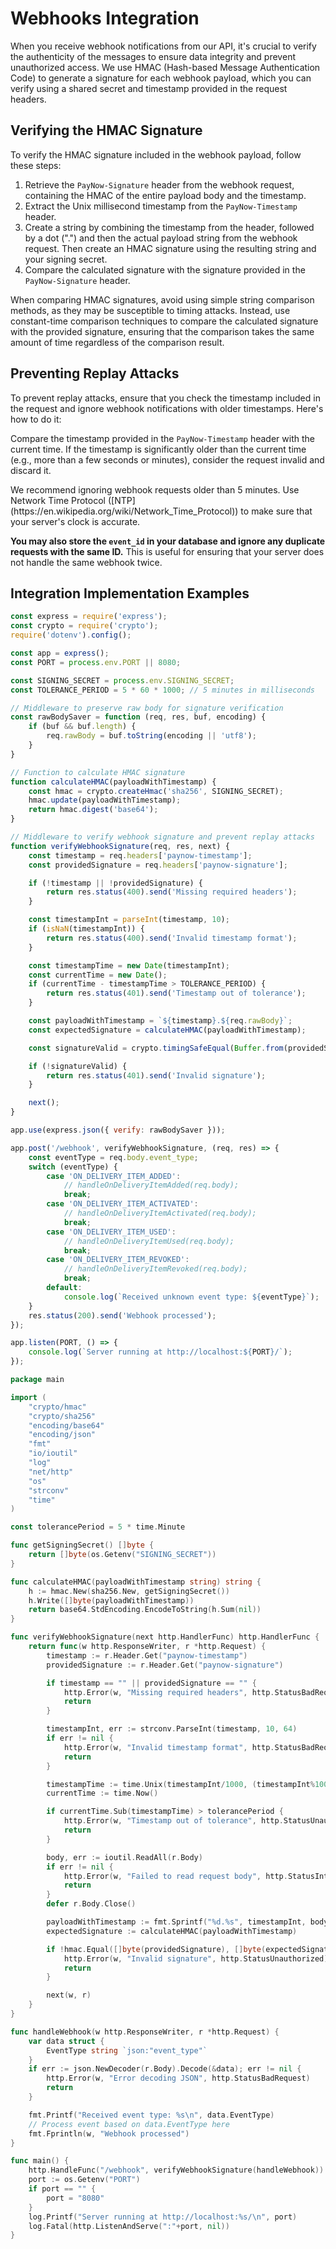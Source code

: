 # Webhooks Integration

When you receive webhook notifications from our API, it's crucial to verify the authenticity of the messages to ensure data integrity and prevent unauthorized access.
We use HMAC (Hash-based Message Authentication Code) to generate a signature for each webhook payload, which you can verify using a shared secret and timestamp provided in the request headers.

## Verifying the HMAC Signature
To verify the HMAC signature included in the webhook payload, follow these steps:

1. Retrieve the `PayNow-Signature` header from the webhook request, containing the HMAC of the entire payload body and the timestamp.
2. Extract the Unix millisecond timestamp from the `PayNow-Timestamp` header.
3. Create a string by combining the timestamp from the header, followed by a dot (".") and then the actual payload string from the webhook request.
Then create an HMAC signature using the resulting string and your signing secret.
4. Compare the calculated signature with the signature provided in the `PayNow-Signature` header.

<Note>
    When comparing HMAC signatures, avoid using simple string comparison methods, as they may be susceptible to timing attacks.
    Instead, use constant-time comparison techniques to compare the calculated signature with the provided signature, ensuring that the comparison takes the same amount of time regardless of the comparison result.
</Note>

## Preventing Replay Attacks
To prevent replay attacks, ensure that you check the timestamp included in the request and ignore webhook notifications with older timestamps. Here's how to do it:

Compare the timestamp provided in the `PayNow-Timestamp` header with the current time.
If the timestamp is significantly older than the current time (e.g., more than a few seconds or minutes), consider the request invalid and discard it.

<Note>
    We recommend ignoring webhook requests older than 5 minutes. Use Network Time Protocol ([NTP](https://en.wikipedia.org/wiki/Network_Time_Protocol)) to make sure that your server's clock is accurate.
</Note>

**You may also store the `event_id` in your database and ignore any duplicate requests with the same ID.**
This is useful for ensuring that your server does not handle the same webhook twice.

## Integration Implementation Examples


<CodeGroup>

```js {{ language: 'js' }}
const express = require('express');
const crypto = require('crypto');
require('dotenv').config();

const app = express();
const PORT = process.env.PORT || 8080;

const SIGNING_SECRET = process.env.SIGNING_SECRET;
const TOLERANCE_PERIOD = 5 * 60 * 1000; // 5 minutes in milliseconds

// Middleware to preserve raw body for signature verification
const rawBodySaver = function (req, res, buf, encoding) {
    if (buf && buf.length) {
        req.rawBody = buf.toString(encoding || 'utf8');
    }
}

// Function to calculate HMAC signature
function calculateHMAC(payloadWithTimestamp) {
    const hmac = crypto.createHmac('sha256', SIGNING_SECRET);
    hmac.update(payloadWithTimestamp);
    return hmac.digest('base64');
}

// Middleware to verify webhook signature and prevent replay attacks
function verifyWebhookSignature(req, res, next) {
    const timestamp = req.headers['paynow-timestamp'];
    const providedSignature = req.headers['paynow-signature'];

    if (!timestamp || !providedSignature) {
        return res.status(400).send('Missing required headers');
    }

    const timestampInt = parseInt(timestamp, 10);
    if (isNaN(timestampInt)) {
        return res.status(400).send('Invalid timestamp format');
    }

    const timestampTime = new Date(timestampInt);
    const currentTime = new Date();
    if (currentTime - timestampTime > TOLERANCE_PERIOD) {
        return res.status(401).send('Timestamp out of tolerance');
    }

    const payloadWithTimestamp = `${timestamp}.${req.rawBody}`;
    const expectedSignature = calculateHMAC(payloadWithTimestamp);

    const signatureValid = crypto.timingSafeEqual(Buffer.from(providedSignature, 'base64'), Buffer.from(expectedSignature, 'base64'));

    if (!signatureValid) {
        return res.status(401).send('Invalid signature');
    }

    next();
}

app.use(express.json({ verify: rawBodySaver }));

app.post('/webhook', verifyWebhookSignature, (req, res) => {
    const eventType = req.body.event_type;
    switch (eventType) {
        case 'ON_DELIVERY_ITEM_ADDED':
            // handleOnDeliveryItemAdded(req.body);
            break;
        case 'ON_DELIVERY_ITEM_ACTIVATED':
            // handleOnDeliveryItemActivated(req.body);
            break;
        case 'ON_DELIVERY_ITEM_USED':
            // handleOnDeliveryItemUsed(req.body);
            break;
        case 'ON_DELIVERY_ITEM_REVOKED':
            // handleOnDeliveryItemRevoked(req.body);
            break;
        default:
            console.log(`Received unknown event type: ${eventType}`);
    }
    res.status(200).send('Webhook processed');
});

app.listen(PORT, () => {
    console.log(`Server running at http://localhost:${PORT}/`);
});
```

```go {{ language: 'go' }}
package main

import (
    "crypto/hmac"
    "crypto/sha256"
    "encoding/base64"
    "encoding/json"
    "fmt"
    "io/ioutil"
    "log"
    "net/http"
    "os"
    "strconv"
    "time"
)

const tolerancePeriod = 5 * time.Minute

func getSigningSecret() []byte {
    return []byte(os.Getenv("SIGNING_SECRET"))
}

func calculateHMAC(payloadWithTimestamp string) string {
    h := hmac.New(sha256.New, getSigningSecret())
    h.Write([]byte(payloadWithTimestamp))
    return base64.StdEncoding.EncodeToString(h.Sum(nil))
}

func verifyWebhookSignature(next http.HandlerFunc) http.HandlerFunc {
    return func(w http.ResponseWriter, r *http.Request) {
        timestamp := r.Header.Get("paynow-timestamp")
        providedSignature := r.Header.Get("paynow-signature")

        if timestamp == "" || providedSignature == "" {
            http.Error(w, "Missing required headers", http.StatusBadRequest)
            return
        }

        timestampInt, err := strconv.ParseInt(timestamp, 10, 64)
        if err != nil {
            http.Error(w, "Invalid timestamp format", http.StatusBadRequest)
            return
        }

        timestampTime := time.Unix(timestampInt/1000, (timestampInt%1000)*int64(time.Millisecond))
        currentTime := time.Now()

        if currentTime.Sub(timestampTime) > tolerancePeriod {
            http.Error(w, "Timestamp out of tolerance", http.StatusUnauthorized)
            return
        }

        body, err := ioutil.ReadAll(r.Body)
        if err != nil {
            http.Error(w, "Failed to read request body", http.StatusInternalServerError)
            return
        }
        defer r.Body.Close()

        payloadWithTimestamp := fmt.Sprintf("%d.%s", timestampInt, body)
        expectedSignature := calculateHMAC(payloadWithTimestamp)

        if !hmac.Equal([]byte(providedSignature), []byte(expectedSignature)) {
            http.Error(w, "Invalid signature", http.StatusUnauthorized)
            return
        }

        next(w, r)
    }
}

func handleWebhook(w http.ResponseWriter, r *http.Request) {
    var data struct {
        EventType string `json:"event_type"`
    }
    if err := json.NewDecoder(r.Body).Decode(&data); err != nil {
        http.Error(w, "Error decoding JSON", http.StatusBadRequest)
        return
    }

    fmt.Printf("Received event type: %s\n", data.EventType)
    // Process event based on data.EventType here
    fmt.Fprintln(w, "Webhook processed")
}

func main() {
    http.HandleFunc("/webhook", verifyWebhookSignature(handleWebhook))
    port := os.Getenv("PORT")
    if port == "" {
        port = "8080"
    }
    log.Printf("Server running at http://localhost:%s/\n", port)
    log.Fatal(http.ListenAndServe(":"+port, nil))
}
```

</CodeGroup>
